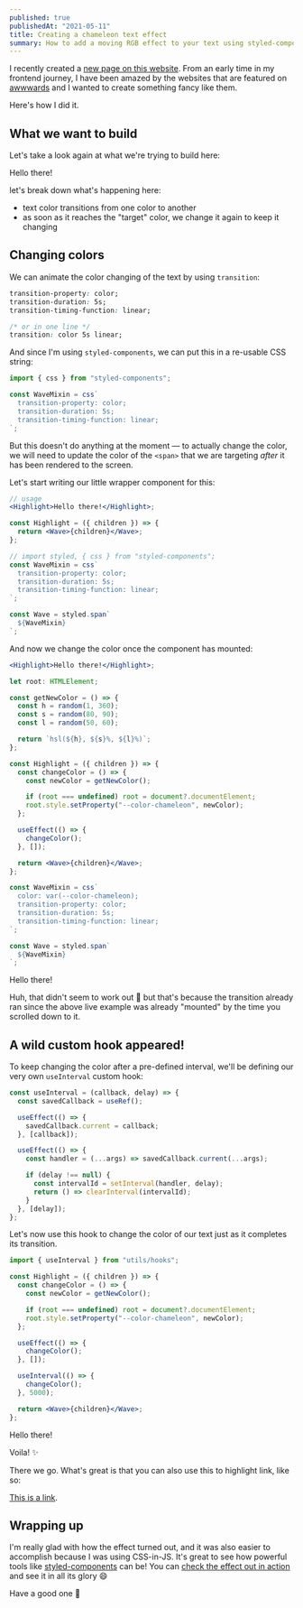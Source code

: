 ```yaml
---
published: true
publishedAt: "2021-05-11"
title: Creating a chameleon text effect
summary: How to add a moving RGB effect to your text using styled-components
---
```


I recently created a [new page on this website](/fancy-pants). From an early time in my frontend journey, I have been amazed by the websites that are featured on [awwwards](https://www.awwwards.com/awwwards/collections/freelance-portfolio/) and I wanted to create something <Highlight><Sparkles>fancy</Sparkles></Highlight> like them.

Here's how I did it.

## What we want to build

Let's take a look again at what we're trying to build here:

<Heavy>
  <ChromaHighlight>Hello there!</ChromaHighlight>
</Heavy>

let's break down what's happening here:

- text color transitions from one color to another
- as soon as it reaches the "target" color, we change it again to keep it changing

## Changing colors

We can animate the color changing of the text by using `transition`:

```css
transition-property: color;
transition-duration: 5s;
transition-timing-function: linear;

/* or in one line */
transition: color 5s linear;
```

And since I'm using `styled-components`, we can put this in a re-usable CSS string:

```jsx
import { css } from "styled-components";

const WaveMixin = css`
  transition-property: color;
  transition-duration: 5s;
  transition-timing-function: linear;
`;
```

But this doesn't do anything at the moment — to actually change the color, we will need to update the color of the `<span>` that we are targeting _after_ it has been rendered to the screen.

Let's start writing our little wrapper component for this:

```jsx
// usage
<Highlight>Hello there!</Highlight>;

const Highlight = ({ children }) => {
  return <Wave>{children}</Wave>;
};

// import styled, { css } from "styled-components";
const WaveMixin = css`
  transition-property: color;
  transition-duration: 5s;
  transition-timing-function: linear;
`;

const Wave = styled.span`
  ${WaveMixin}
`;
```

And now we change the color once the component has mounted:

```jsx highlight="3-11,14-19,21-23"
<Highlight>Hello there!</Highlight>;

let root: HTMLElement;

const getNewColor = () => {
  const h = random(1, 360);
  const s = random(80, 90);
  const l = random(50, 60);

  return `hsl(${h}, ${s}%, ${l}%)`;
};

const Highlight = ({ children }) => {
  const changeColor = () => {
    const newColor = getNewColor();

    if (root === undefined) root = document?.documentElement;
    root.style.setProperty("--color-chameleon", newColor);
  };

  useEffect(() => {
    changeColor();
  }, []);

  return <Wave>{children}</Wave>;
};

const WaveMixin = css`
  color: var(--color-chameleon);
  transition-property: color;
  transition-duration: 5s;
  transition-timing-function: linear;
`;

const Wave = styled.span`
  ${WaveMixin}
`;
```

<Heavy>
  <HighlightWithUseEffect>Hello there!</HighlightWithUseEffect>
</Heavy>

Huh, that didn't seem to work out 🤔 but that's because the transition already ran since the above live example was already "mounted" by the time you scrolled down to it.

## A wild custom hook appeared!

To keep changing the color after a pre-defined interval, we'll be defining our very own `useInterval` custom hook:

```jsx
const useInterval = (callback, delay) => {
  const savedCallback = useRef();

  useEffect(() => {
    savedCallback.current = callback;
  }, [callback]);

  useEffect(() => {
    const handler = (...args) => savedCallback.current(...args);

    if (delay !== null) {
      const intervalId = setInterval(handler, delay);
      return () => clearInterval(intervalId);
    }
  }, [delay]);
};
```

Let's now use this hook to change the color of our text just as it completes its transition.

```jsx highlight="1,15-17"
import { useInterval } from "utils/hooks";

const Highlight = ({ children }) => {
  const changeColor = () => {
    const newColor = getNewColor();

    if (root === undefined) root = document?.documentElement;
    root.style.setProperty("--color-chameleon", newColor);
  };

  useEffect(() => {
    changeColor();
  }, []);

  useInterval(() => {
    changeColor();
  }, 5000);

  return <Wave>{children}</Wave>;
};
```

<Heavy>
  <HighlightWithUseInterval>Hello there!</HighlightWithUseInterval>
</Heavy>

Voila! ✨

There we go. What's great is that you can also use this to highlight link, like so:

<Heavy>
  <ChromaHighlight link>
    <a href="#">This is a link</a>.
  </ChromaHighlight>
</Heavy>

## Wrapping up

I'm really glad with how the effect turned out, and it was also easier to accomplish because I was using CSS-in-JS. It's great to see how powerful tools like [styled-components](https://styled-components.com) can be!
You can [check the effect out in action](/fancy-pants) and see it in all its glory 😄

Have a good one 👋
